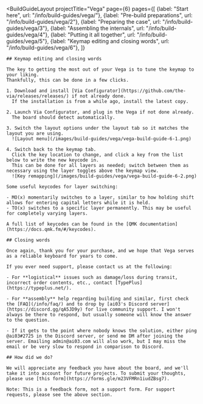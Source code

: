 ---
---


<BuildGuideLayout 
	projectTitle="Vega"
  page={6}
  pages={[
    {label: "Start here", url: "/info/build-guides/vega/"},
    {label: "Pre-build preparations", url: "/info/build-guides/vega/2"},
    {label: "Preparing the case", url: "/info/build-guides/vega/3"},
    {label: "Assembling the internals", url: "/info/build-guides/vega/4"},
    {label: "Putting it all together", url: "/info/build-guides/vega/5"},
    {label: "Keymap editing and closing words", url: "/info/build-guides/vega/6"},
  ]}
>

  <AltMarkdownRenderer>

    ## Keymap editing and closing words

    The key to getting the most out of your Vega is to tune the keymap to your liking.
    Thankfully, this can be done in a few clicks.

    1. Download and install [Via Configurator](https://github.com/the-via/releases/releases/) if not already done.
      If the installation is from a while ago, install the latest copy.

    2. Launch Via Configurator, and plug in the Vega if not done already.
      The board should detect automatically.

    3. Switch the layout options under the layout tab so it matches the layout you are using.
      ![Layout menu](/images/build-guides/vega/vega-build-guide-6-1.png)

    4. Switch back to the keymap tab.
      Click the key location to change, and click a key from the list below to write the new keycode in.
      This can be done for all layers as needed; switch between them as necessary using the layer toggles above the keymap view.
      ![Key remapping](/images/build-guides/vega/vega-build-guide-6-2.png)

    Some useful keycodes for layer switching:

    - MO(x) momentarily switches to a layer, similar to how holding shift allows for entering capital letters while it is held.
    - TO(x) switches to a specific layer permanently. This may be useful for completely varying layers.

    A full list of keycodes can be found in the [QMK documentation](https://docs.qmk.fm/#/keycodes).

    ## Closing words

    Once again, thank you for your purchase, and we hope that Vega serves as a reliable keyboard for years to come.  

    If you ever need support, please contact us at the following:  

    - For **logistical** issues such as damage/loss during transit, incorrect order contents, etc., contact [TypePlus](https://typeplus.net/).

    - For **assembly** help regarding building and similar, first check the [FAQ](/info/faq/) and to drop by [ai03's Discord server](https://discord.gg/qA5JD9y) for live community support. I won't always be there to respond, but usually someone will know the answer to the question.

    - If it gets to the point where nobody knows the solution, either ping @ai03#2725 in the Discord server, or send me DM after joining the server. Emailing admin@ai03.com will also work, but I may miss the email or be very slow to respond in comparison to Discord.

    ## How did we do?
    
    We will appreciate any feedback you have about the board, and we'll take it into account for future projects. To submit your thoughts, please use [this form](https://forms.gle/m23VFMRn1iudZBsg7).  

    Note: This is a feedback form, not a support form. For support requests, please see the above section.
    
    
  </AltMarkdownRenderer>
			
</BuildGuideLayout>


